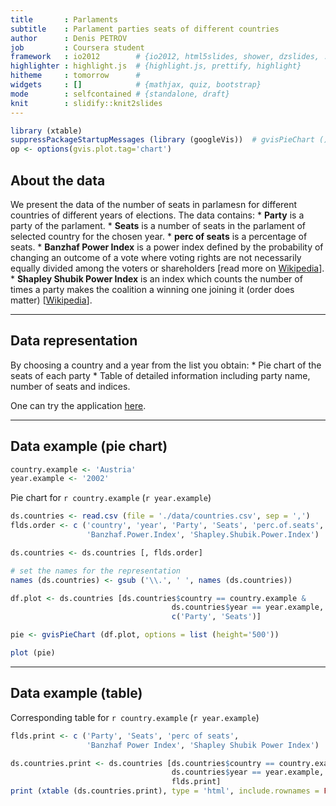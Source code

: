 ```yaml
---
title       : Parlaments
subtitle    : Parlament parties seats of different countries
author      : Denis PETROV
job         : Coursera student
framework   : io2012        # {io2012, html5slides, shower, dzslides, ...}
highlighter : highlight.js  # {highlight.js, prettify, highlight}
hitheme     : tomorrow      # 
widgets     : []            # {mathjax, quiz, bootstrap}
mode        : selfcontained # {standalone, draft}
knit        : slidify::knit2slides
---
```


<style>
strong {
  font-weight: bold;
}
</style>

```r
library (xtable)
suppressPackageStartupMessages (library (googleVis))  # gvisPieChart ()
op <- options(gvis.plot.tag='chart')
```


## About the data

We present the data of the number of seats in parlamesn for different countries 
of different years of elections.
The data contains:
* __Party__ is a party of the parlament.
* __Seats__ is a number of seats in the parlament of selected country for 
the chosen year.
* __perc of seats__ is a percentage of seats.
* __Banzhaf Power Index__ is a power index defined by the probability of 
changing an outcome of a vote where voting rights are not necessarily equally 
divided among the voters or shareholders 
[read more on 
<a href="http://en.wikipedia.org/wiki/Banzhaf_power_index">Wikipedia</a>].
* __Shapley Shubik Power Index__ is an index which counts the number 
of times a party makes the coalition a winning one joining it 
(order does matter)
[[Wikipedia](http://en.wikipedia.org/wiki/Shapley%E2%80%93Shubik_power_index)].

---

## Data representation

By choosing a country and a year from the list you obtain:
* Pie chart of the seats of each party
* Table of detailed information including party name, number of seats and 
indices.

One can try the application 
[here](https://petrov.shinyapps.io/my_coef_coursera/).

---

## Data example (pie chart)

```r
country.example <- 'Austria'
year.example <- '2002'
```

Pie chart for `r country.example` (`r year.example`)

```r

ds.countries <- read.csv (file = './data/countries.csv', sep = ',')
flds.order <- c ('country', 'year', 'Party', 'Seats', 'perc.of.seats', 
                 'Banzhaf.Power.Index', 'Shapley.Shubik.Power.Index')

ds.countries <- ds.countries [, flds.order]

# set the names for the representation
names (ds.countries) <- gsub ('\\.', ' ', names (ds.countries))

df.plot <- ds.countries [ds.countries$country == country.example & 
                                    ds.countries$year == year.example, 
                                    c('Party', 'Seats')]
```

```r
pie <- gvisPieChart (df.plot, options = list (height='500'))

plot (pie)
```

---

## Data example (table)

Corresponding table for `r country.example` (`r year.example`)

```r

flds.print <- c ('Party', 'Seats', 'perc of seats', 
                 'Banzhaf Power Index', 'Shapley Shubik Power Index')

ds.countries.print <- ds.countries [ds.countries$country == country.example & 
                                    ds.countries$year == year.example, 
                                    flds.print]
print (xtable (ds.countries.print), type = 'html', include.rownames = FALSE)

```

